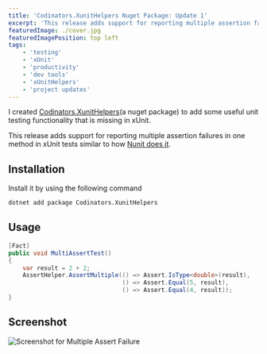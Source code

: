 ```yaml
---
title: 'Codinators.XunitHelpers Nuget Package: Update 1'
excerpt: 'This release adds support for reporting multiple assertion failures in one method in xUnit tests'
featuredImage: ./cover.jpg
featuredImagePosition: top left
tags:
    - 'testing'
    - 'xUnit'
    - 'productivity'
    - 'dev tools'
    - 'xUnitHelpers'
    - 'project updates'
---
```


I created [Codinators.XunitHelpers](https://www.nuget.org/packages/Codinators.XunitHelpers/)(a nuget package) to add
some useful unit testing functionality that is missing in xUnit.

This release adds support for reporting multiple assertion failures in one method in xUnit tests similar to how
[Nunit does it](https://github.com/nunit/docs/wiki/Multiple-Asserts).

## Installation

Install it by using the following command

```bash
dotnet add package Codinators.XunitHelpers
```

## Usage

```csharp
[Fact]
public void MultiAssertTest()
{
    var result = 2 + 2;
    AssertHelper.AssertMultiple(() => Assert.IsType<double>(result),
                                () => Assert.Equal(5, result),
                                () => Assert.Equal(4, result));
}
```

## Screenshot

![Screenshot for Multiple Assert Failure](./cover.jpg)
